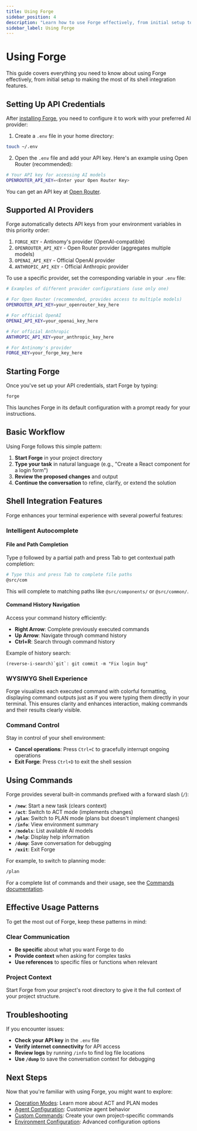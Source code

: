 ```yaml
---
title: Using Forge
sidebar_position: 4
description: "Learn how to use Forge effectively, from initial setup to advanced shell features."
sidebar_label: Using Forge
---
```


# Using Forge

This guide covers everything you need to know about using Forge effectively, from initial setup to making the most of its shell integration features.

## Setting Up API Credentials

After [installing Forge](/docs/installation), you need to configure it to work with your preferred AI provider:

1. Create a `.env` file in your home directory:

```bash
touch ~/.env
```

2. Open the `.env` file and add your API key. Here's an example using Open Router (recommended):

```bash
# Your API key for accessing AI models
OPENROUTER_API_KEY=<Enter your Open Router Key>
```

You can get an API key at [Open Router](https://openrouter.ai/).

## Supported AI Providers

Forge automatically detects API keys from your environment variables in this priority order:

1. `FORGE_KEY` - Antinomy's provider (OpenAI-compatible)
2. `OPENROUTER_API_KEY` - Open Router provider (aggregates multiple models)
3. `OPENAI_API_KEY` - Official OpenAI provider
4. `ANTHROPIC_API_KEY` - Official Anthropic provider

To use a specific provider, set the corresponding variable in your `.env` file:

```bash
# Examples of different provider configurations (use only one)

# For Open Router (recommended, provides access to multiple models)
OPENROUTER_API_KEY=your_openrouter_key_here

# For official OpenAI
OPENAI_API_KEY=your_openai_key_here

# For official Anthropic
ANTHROPIC_API_KEY=your_anthropic_key_here

# For Antinomy's provider
FORGE_KEY=your_forge_key_here
```

## Starting Forge

Once you've set up your API credentials, start Forge by typing:

```bash
forge
```

This launches Forge in its default configuration with a prompt ready for your instructions.

## Basic Workflow

Using Forge follows this simple pattern:

1. **Start Forge** in your project directory
2. **Type your task** in natural language (e.g., "Create a React component for a login form")
3. **Review the proposed changes** and output
4. **Continue the conversation** to refine, clarify, or extend the solution

## Shell Integration Features

Forge enhances your terminal experience with several powerful features:

### Intelligent Autocomplete

#### File and Path Completion

Type `@` followed by a partial path and press Tab to get contextual path completion:

```bash
# Type this and press Tab to complete file paths
@src/com
```

This will complete to matching paths like `@src/components/` or `@src/common/`.

#### Command History Navigation

Access your command history efficiently:

- **Right Arrow**: Complete previously executed commands
- **Up Arrow**: Navigate through command history
- **Ctrl+R**: Search through command history

Example of history search:

```
(reverse-i-search)`git`: git commit -m "Fix login bug"
```

### WYSIWYG Shell Experience

Forge visualizes each executed command with colorful formatting, displaying command outputs just as if you were typing them directly in your terminal. This ensures clarity and enhances interaction, making commands and their results clearly visible.

### Command Control

Stay in control of your shell environment:

- **Cancel operations**: Press `Ctrl+C` to gracefully interrupt ongoing operations
- **Exit Forge**: Press `Ctrl+D` to exit the shell session

## Using Commands

Forge provides several built-in commands prefixed with a forward slash (`/`):

- **`/new`**: Start a new task (clears context)
- **`/act`**: Switch to ACT mode (implements changes)
- **`/plan`**: Switch to PLAN mode (plans but doesn't implement changes)
- **`/info`**: View environment summary
- **`/models`**: List available AI models
- **`/help`**: Display help information
- **`/dump`**: Save conversation for debugging
- **`/exit`**: Exit Forge

For example, to switch to planning mode:

```bash
/plan
```

For a complete list of commands and their usage, see the [Commands documentation](/docs/commands).

## Effective Usage Patterns

To get the most out of Forge, keep these patterns in mind:

### Clear Communication

- **Be specific** about what you want Forge to do
- **Provide context** when asking for complex tasks
- **Use references** to specific files or functions when relevant

### Project Context

Start Forge from your project's root directory to give it the full context of your project structure.

## Troubleshooting

If you encounter issues:

- **Check your API key** in the `.env` file
- **Verify internet connectivity** for API access
- **Review logs** by running `/info` to find log file locations
- **Use `/dump`** to save the conversation context for debugging

## Next Steps

Now that you're familiar with using Forge, you might want to explore:

- [Operation Modes](../operation-modes): Learn more about ACT and PLAN modes
- [Agent Configuration](../agent-configuration): Customize agent behavior
- [Custom Commands](../custom-commands): Create your own project-specific commands
- [Environment Configuration](../environment-configuration): Advanced configuration options
